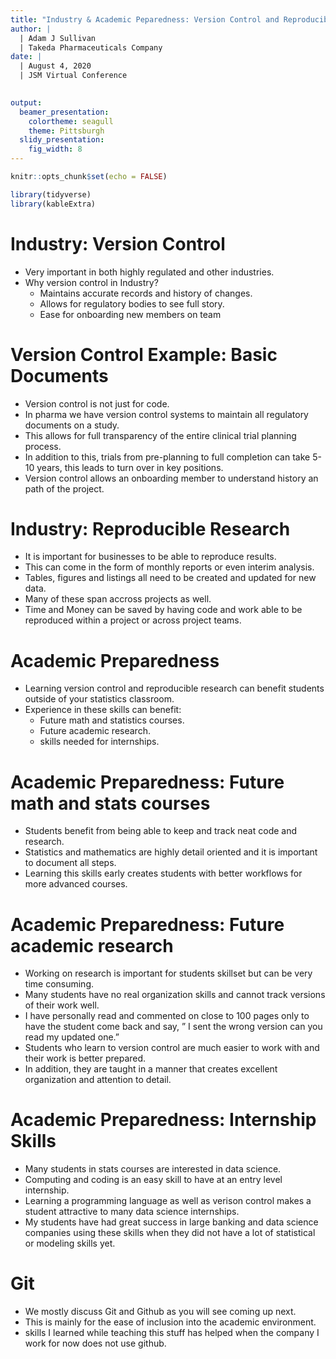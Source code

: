 ```yaml
---
title: "Industry & Academic Peparedness: Version Control and Reproducible Research Outside of the Classroom"
author: |
  | Adam J Sullivan
  | Takeda Pharmaceuticals Company
date: |
  | August 4, 2020
  | JSM Virtual Conference

  
output:
  beamer_presentation: 
    colortheme: seagull
    theme: Pittsburgh
  slidy_presentation: 
    fig_width: 8
---
```


```r
knitr::opts_chunk$set(echo = FALSE)

library(tidyverse)
library(kableExtra)

```

# Industry: Version Control

- Very important in both highly regulated and other industries. 
- Why version control in Industry? 
    - Maintains accurate records and history of changes. 
    - Allows for regulatory bodies to see full story. 
    - Ease for onboarding new members on team

# Version Control Example: Basic Documents

- Version control is not just for code. 
- In pharma we have version control systems to maintain all regulatory documents on a study. 
- This allows for full transparency of the entire clinical trial planning process. 
- In addition to this, trials from pre-planning to full completion can take 5-10 years, this leads to turn over in key positions. 
- Version control allows an onboarding member to understand history an path of the project. 


# Industry: Reproducible Research

- It is important for businesses to be able to reproduce results. 
- This can come in the form of monthly reports or even interim analysis. 
- Tables, figures and listings all need to be created and updated for new data. 
- Many of these span accross projects as well. 
- Time and Money can be saved by having code and work able to be reproduced within a project or across project teams. 

# Academic Preparedness

- Learning version control and reproducible research can benefit students outside of your statistics classroom. 
- Experience in these skills can benefit:
    - Future math and statistics courses. 
    - Future academic research. 
    - skills needed for internships. 
    
# Academic Preparedness: Future math and stats courses

- Students benefit from being able to keep and track neat code and research. 
- Statistics and mathematics are highly detail oriented and it is important to document all steps. 
- Learning this skills early creates students with better workflows for more advanced courses. 


# Academic Preparedness: Future academic research

- Working on research is important for students skillset but can be very time consuming. 
- Many students have no real organization skills and cannot track versions of their work well. 
- I have personally read and commented on close to 100 pages only to have the student come back and say, " I sent the wrong version can you read my updated one."
- Students who learn to version control are much easier to work with and their work is better prepared. 
- In addition, they are taught in a manner that creates excellent organization and attention to detail. 

# Academic Preparedness: Internship Skills

- Many students in stats courses are interested in data science. 
- Computing and coding is an easy skill to have at an entry level internship. 
- Learning a programming language as well as verison control makes a student attractive to many data science internships. 
- My students have had great success in large banking and data science companies using these skills when they did not have a lot of statistical or modeling skills yet. 



# Git 

- We mostly discuss Git and Github as you will see coming up next. 
- This is mainly for the ease of inclusion into the academic environment. 
- skills I learned while teaching this stuff has helped when the company I work for now does not use github. 





